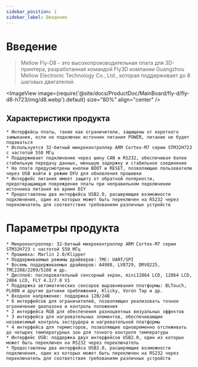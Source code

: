 ```yaml
---
sidebar_position: 1
sidebar_label: Введение
---
```




# Введение

> Mellow Fly-D8 - это высокопроизводительная плата для 3D-принтера, разработанная командой Fly3D компании Guangzhou Mellow Electronic Technology Co., Ltd., которая поддерживает до 8 шаговых двигателей.


<ImageView image={require('@site/docs/ProductDoc/MainBoard/fly-d/fly-d8-h723/img/d8.webp').default} size="80%" align="center" />

## Характеристики продукта

    * Интерфейсы платы, такие как ограничители, защищены от короткого замыкания, если не подключен источник питания POWER, питание не будет подаваться
    * Используется 32-битный микроконтроллер ARM Cortex-M7 серии STM32H723 с частотой 550 МГц
    * Поддерживает подключение через шину CAN и RS232, обеспечивая более стабильную передачу данных, меньшую задержку и стабильное соединение
    * На плате предусмотрены кнопки BOOT и RESET, позволяющие пользователю через USB войти в режим DFU для обновления прошивки
    * Интерфейс питания имеет защиту от обратной полярности, предотвращающую повреждение платы при неправильном подключении источника питания во время DIY
    * Предоставлены два интерфейса USB2.0, расширяющие возможности подключения, один из которых может быть переключен на RS232 через переключатель для соответствия требованиям различных устройств

# Параметры продукта

    * Микроконтроллер: 32-битный микроконтроллер ARM Cortex-M7 серии STM32H723 с частотой 550 МГц
    * Прошивка: Marlin 2.0/Klipper
    * Поддерживаемые режимы драйверов: TMC: UART/SPI
    * Восемь поддерживаемых драйверов: A4988, LV8729, DRV8225, TMC2208/2209/5160 и др.
    * Дисплей: последовательный сенсорный экран, mini12864 LCD, 12864 LCD, 2004 LCD, FLY 4.3/7.0 V1
    * Поддержка автоматических сенсоров выравнивания платформы: BLTouch, PL08N и другие датчики приближения, Klicky, Voron Tap и др.
    * Входное напряжение: поддержка 12В/24В
    * 6 интерфейсов для ограничителей, позволяющих реализовать точное ограничение диапазона и контроль положения
    * 2 интерфейса RGB для обеспечения разноцветных визуальных эффектов
    * 3 интерфейса для нагревательных элементов, обеспечивающие независимый контроль экструдера и нагревательной платформы
    * 4 интерфейса для термисторов, позволяющие одновременно отслеживать до четырех температурных зон для точного контроля температуры
    * Интерфейс USB: поддержка двух интерфейсов USB2.0, один из которых может быть переключен на RS232 через переключатель
    * Предоставлены два интерфейса USB2.0, расширяющие возможности подключения, один из которых может быть переключен на RS232 через переключатель для соответствия требованиям различных устройств

